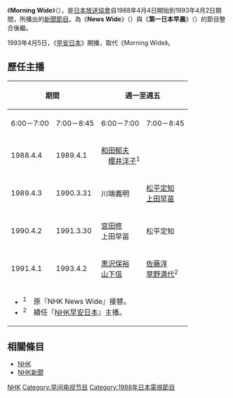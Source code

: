 {{Infobox television
| bgcolour             = #FFFF99
| show_name            = Morning Wide
| original_name        = {{lang|ja|NHKモーニングワイド}}
| image                = NHK MORNING WIDE.tif
| caption              = 
| genre                = 定時新聞報導節目
| presenter            = 
| country              = {{JPN}}
| language             = 
| supervising_producer = [[日本放送協會|日本放送協會]]
| runtime              = 135分（平日）<br/>45分（周末）
| channel              = [[NHK綜合頻道|綜合頻道]]、[[NHK_BS2|衛星第二頻道]]
| first_aired          = 1988年4月4日
| last_aired           = 1993年4月2日 
| website              = 
}}

《'''Morning Wide'''》（{{lang|ja|NHKモーニングワイド}}），是[[日本放送協會|日本放送協會]]自1988年4月4日開始到1993年4月2日期間，所播出的[[新聞節目|新聞節目]]。為《'''News Wide'''》（{{lang|ja|NHKニュースワイド}}）與《'''第一日本早晨'''》（{{lang|ja|にっぽん列島あさいちばん}}）的節目整合後繼。

1993年4月5日，《[[早安日本|早安日本]]》開播，取代《Morning Wide》。

== 歷任主播 ==
{| class=wikitable style="text-align:center; margin:0 auto"
! colspan="2" rowspan="2" | 期間
! colspan="2" | 週一至週五
! colspan="2" | 週六
!  週日
|-
! 6:00－7:00
! 7:00－8:45
! 6:00－7:00
! 7:00－8:45
! 7:00－7:45
|-
! 1988.4.4 !! 1989.4.1
| colspan="2" | [[和田郁夫|和田郁夫]]<br />　[[櫻井洋子|櫻井洋子]]<sup>1</sup>
| colspan="2" | [[川端義明|川端義明]]<br />[[宮崎緑|宮崎緑]]
| rowspan="3" style="text-align:center; background:beige" | 無
|-
! 1989.4.3 !! 1990.3.31
| 川端義明
| [[松平定知|松平定知]]<br />[[上田早苗|上田早苗]]
| colspan="2" | [[石澤典夫|石澤典夫]]<br />[[渡邊あゆみ|黒田あゆみ]]
|-
! 1990.4.2 !! 1991.3.30
| [[宮田修|宮田修]]<br />上田早苗
| 松平定知
| 石澤典夫
| 石澤典夫<br />[[平野啓子|平野啓子]]
|-
! 1991.4.1 !! 1993.4.2
| [[黒沢保裕|黒沢保裕]]<br />[[山下信|山下信]]
| [[佐藤淳|佐藤淳]]<br />[[草野満代|草野満代]]<sup>2</sup>
| [[末田正雄|末田正雄]]
| colspan="2" | [[宮川泰夫|宮川泰夫]]<br />[[小谷真生子|小谷真生子]]<sup>2</sup>
|-
|colspan=7 style="text-align:left"|
* <sup>1</sup>　原『NHK News Wide』接替。
* <sup>2</sup>　續任『[[早安日本|NHK早安日本]]』主播。
|}

== 相關條目 ==
*[[NHK|NHK]]
*[[NHK新聞|NHK新聞]]

{{電視節目的變遷|
|電視台= {{flagicon|Japan}} [[日本放送協會|日本放送協會]]
|播放檔次= 早晨新聞節目
|節目名稱= Morning Wide<br />（1988年4月－1993年4月）
|上一節目= [[News_Wide|News Wide]]<br/>（1980年4月－1988年4月）
|下一節目= [[早安日本|早安日本]]<br />（1993年4月－）
}}

{{日本電視小作品}}



[[Category:NHK電視新聞節目|NHK]]
[[Category:早间电视节目|Category:早间电视节目]]
[[Category:1988年日本電視節目|Category:1988年日本電視節目]]